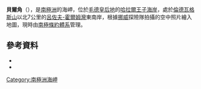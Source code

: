 {{Coord|69|46|S|39|4|E|source:GNIS|display=title}}

'''貝爾角'''（{{lang-nn|Berrodden}}），是[[南極洲|南極洲]]的海岬，位於[[毛德皇后地|毛德皇后地]]的[[哈拉爾王子海岸|哈拉爾王子海岸]]，處於[[倫德瓦格斯山|倫德瓦格斯山]]以北7公里的[[呂佐夫-霍爾姆灣|呂佐夫-霍爾姆灣]]東南岸，根據[[挪威|挪威]]探險隊拍攝的空中照片繪入地圖，現時由[[南極條約體系|南極條約體系]]管理。

==參考資料==
*{{cite gnis | type = antarid | id = 1299| name = Berr Point | accessdate = 2011-06-10}}
*{{usgs-gazetteer|id=1299}}

{{Antarctica-geo-stub}}
[[Category:南極洲海岬|Category:南極洲海岬]]